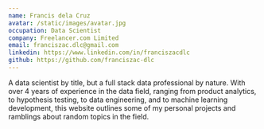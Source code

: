 ```yaml
---
name: Francis dela Cruz
avatar: /static/images/avatar.jpg
occupation: Data Scientist
company: Freelancer.com Limited
email: franciszac.dlc@gmail.com
linkedin: https://www.linkedin.com/in/franciszacdlc
github: https://github.com/franciszac-dlc
---
```


A data scientist by title, but a full stack data professional by nature. With over 4 years of experience in the data field, ranging from product analytics, to hypothesis testing, to data engineering, and to machine learning development, this website outlines some of my personal projects and ramblings about random topics in the field.